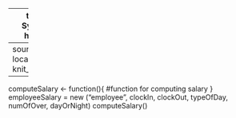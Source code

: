 ------
title: "Pay Roll System"
output: html_notebook
-----
source("employee.R", local = knitr :: knit_global())
```r
----
computeSalary <- function(){
  #function for computing salary
  }
employeeSalary = new ("employee", clockIn, clockOut, typeOfDay, numOfOver, dayOrNight)
computeSalary()

